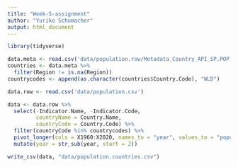 ```yaml
---
title: "Week-5-assignment"
author: "Yuriko Schumacher"
output: html_document
---
```


```r
library(tidyverse)

data.meta <- read.csv('data/population.row/Metadata_Country_API_SP.POP.TOTL_DS2_en_csv_v2_2106202.csv', na.strings=c("", "NULL"))
countries <- data.meta %>% 
  filter(Region != is.na(Region))
countrycodes <- append(as.character(countries$Country.Code), "WLD")

data.row <- read.csv('data/population.csv')

data <- data.row %>% 
  select(-Indicator.Name, -Indicator.Code,
         countryName = Country.Name,
         countryCode = Country.Code) %>% 
  filter(countryCode %in% countrycodes) %>% 
  pivot_longer(cols = X1960:X2020, names_to = "year", values_to = "population") %>% 
  mutate(year = str_sub(year, start = 2))

write_csv(data, "data/population.countries.csv")

```

